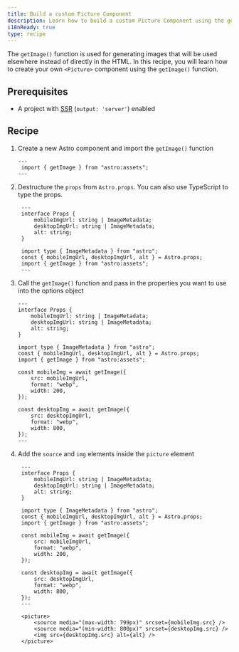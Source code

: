```yaml
---
title: Build a custom Picture Component 
description: Learn how to build a custom Picture Component using the getImage function
i18nReady: true
type: recipe
---
```


The `getImage()` function is used for generating images that will be used elsewhere instead of directly in the HTML. In this recipe, you will learn how to create your own `<Picture>` component using the `getImage()` function.


## Prerequisites
- A project with [SSR](/en/guides/server-side-rendering/) (`output: 'server'`) enabled


## Recipe

1. Create a new Astro component and import the `getImage()` function

    ```astro title="src/components/MyCustomPictureComponent.astro"
    ---
     import { getImage } from "astro:assets";
    ---

    ```

2. Destructure the `props` from `Astro.props`. You can also use TypeScript to type the props. 

   ```astro title="src/components/MyCustomPictureComponent.astro"
    ---
    interface Props {
        mobileImgUrl: string | ImageMetadata;
        desktopImgUrl: string | ImageMetadata;
        alt: string;
    }

    import type { ImageMetadata } from "astro";
    const { mobileImgUrl, desktopImgUrl, alt } = Astro.props;
    import { getImage } from "astro:assets";
    ---

    ```

3. Call the `getImage()` function and pass in the properties you want to use into the options object 

    ```astro title="src/components/MyCustomPictureComponent.astro"
    ---
    interface Props {
        mobileImgUrl: string | ImageMetadata;
        desktopImgUrl: string | ImageMetadata;
        alt: string;
    }

    import type { ImageMetadata } from "astro";
    const { mobileImgUrl, desktopImgUrl, alt } = Astro.props;
    import { getImage } from "astro:assets";

    const mobileImg = await getImage({
        src: mobileImgUrl,
        format: "webp",
        width: 200,
    });

    const desktopImg = await getImage({
        src: desktopImgUrl,
        format: "webp",
        width: 800,
    });
    ---

    ```

4. Add the `source` and `img` elements inside the `picture` element 

   ```astro title="src/components/MyCustomPictureComponent.astro"
    ---
    interface Props {
        mobileImgUrl: string | ImageMetadata;
        desktopImgUrl: string | ImageMetadata;
        alt: string;
    }

    import type { ImageMetadata } from "astro";
    const { mobileImgUrl, desktopImgUrl, alt } = Astro.props;
    import { getImage } from "astro:assets";

    const mobileImg = await getImage({
        src: mobileImgUrl,
        format: "webp",
        width: 200,
    });

    const desktopImg = await getImage({
        src: desktopImgUrl,
        format: "webp",
        width: 800,
    });
    ---

    <picture>
        <source media="(max-width: 799px)" srcset={mobileImg.src} />
        <source media="(min-width: 800px)" srcset={desktopImg.src} />
        <img src={desktopImg.src} alt={alt} />
    </picture>

    ```
